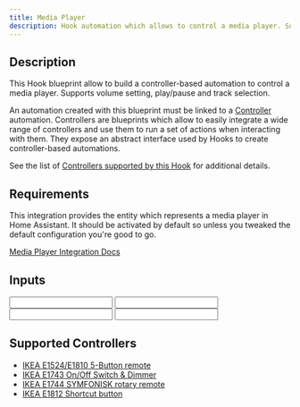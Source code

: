 ```yaml
---
title: Media Player
description: Hook automation which allows to control a media player. Supports volume setting, play/pause and track selection.
---
```



<ImportCard id='media_player' category='hooks'/>

## Description

This Hook blueprint allow to build a controller-based automation to control a media player. Supports volume setting, play/pause and track selection.

An automation created with this blueprint must be linked to a [Controller](https://epmatt.github.io/awesome-ha-blueprints/blueprints/controllers) automation. Controllers are blueprints which allow to easily integrate a wide range of controllers and use them to run a set of actions when interacting with them. They expose an abstract interface used by Hooks to create controller-based automations.

See the list of [Controllers supported by this Hook](/docs/blueprints/hooks/media_player#supported-controllers) for additional details.

## Requirements

<Requirement
 id='controller'
 required
 />
<Requirement
name='Media Player Integration'
required>

This integration provides the entity which represents a media player in Home Assistant. It should be activated by default so unless you tweaked the default configuration you're good to go.

[Media Player Integration Docs](https://www.home-assistant.io/integrations/media_player/)
</Requirement>

## Inputs

<Input
 name='Controller device'
 description='The controller device which will control the light. Choose a value only if the integration used to connect the controller to Home Assistant exposes it as a Device. This value should match the one specified in the corresponding Controller automation.'
 selector='device'
 />
<Input
 name='Controller entity'
 description='The controller entity which will control the light. Choose a value only if the integration used to connect the controller to Home Assistant exposes it as an Entity. This value should match the one specified in the corresponding Controller automation.'
 selector='entity'
 />
<Input
 name='Controller model'
 description='The model for the controller used in this automation. Choose a value from the list of supported controllers.'
 selector='select'
 required
 />
<Input
 name='Media Player'
 description='Media player which will be controlled with this automation.'
 selector='entity'
 required
 />

## Supported Controllers

- [IKEA E1524/E1810 5-Button remote](https://epmatt.github.io/awesome-ha-blueprints/blueprints/controllers/ikea_e1524_e1810)
- [IKEA E1743 On/Off Switch & Dimmer](https://epmatt.github.io/awesome-ha-blueprints/blueprints/controllers/ikea_e1743)
- [IKEA E1744 SYMFONISK rotary remote](https://epmatt.github.io/awesome-ha-blueprints/blueprints/controllers/ikea_e1744)
- [IKEA E1812 Shortcut button](https://epmatt.github.io/awesome-ha-blueprints/blueprints/controllers/ikea_e1812)
